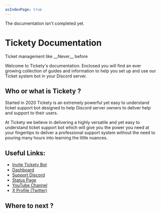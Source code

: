 ```yaml
---
asIndexPage: true
---
```



<Callout type="warning" emoji="⚠️">
  The documentation isn't completed yet.
</Callout>

# Tickety Documentation
<p>Ticket management like __Never__ before</p>

Welcome to Tickety's documentation. Enclosed you will find an ever growing collection of guides and information to help you set up and use our Ticket system bot in your Discord server.

## Who or what is Tickety ?
Started in 2020 Tickety is an extremely powerful yet easy to understand ticket support bot designed to help Discord server owners to deliver help and support to their users.

At Tickety we believe in delivering a highly versatile and yet easy to understand ticket support bot which will give you the power you need at your fingertips to deliver a professional support system without the need to pouring many hours into learning the little nuances.

## Useful Links:

- [Invite Tickety Bot](https://tickety.top/invite?ref=docs)
- [Dashboard](https://tickety.top/dashboard)
- [Support Discord](https://discord.gg/tickety-support-804846334346526752)
- [Status Page](https://tickety.top/status)
- [YouTube Channel](https://youtube.com/@ticketybot)
- [X Profile (Twitter)](https://x.com/ticketytop)

## Where to next ?

<Cards>
  <Cards.Card
    title="Feature Comparison"
    href="/#"
  />
  <Cards.Card
    title="Getting Started"
    href="docs/started"
  />
</Cards>